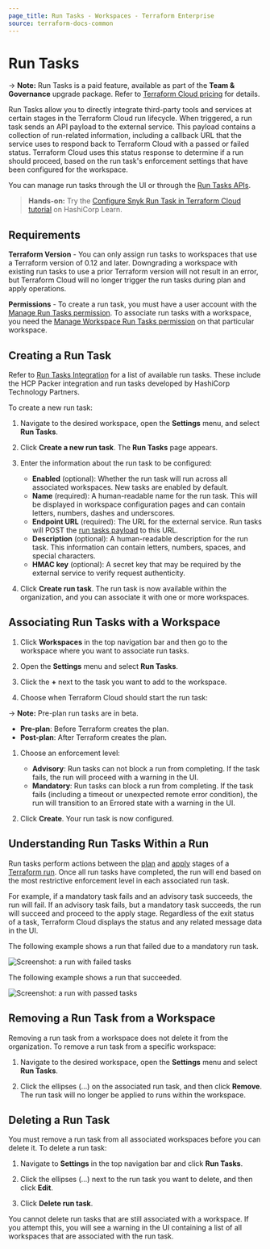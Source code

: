 ```yaml
---
page_title: Run Tasks - Workspaces - Terraform Enterprise
source: terraform-docs-common
---
```


# Run Tasks

-> **Note:** Run Tasks is a paid feature, available as part of the **Team & Governance** upgrade package. Refer to [Terraform Cloud pricing](https://www.hashicorp.com/products/terraform/pricing) for details.

Run Tasks allow you to directly integrate third-party tools and services at certain stages in the Terraform Cloud run lifecycle. When triggered, a run task sends an API payload to the external service. This payload contains a collection of run-related information, including a callback URL that the service uses to respond back to Terraform Cloud with a passed or failed status. Terraform Cloud uses this status response to determine if a run should proceed, based on the run task's enforcement settings that have been configured for the workspace.

You can manage run tasks through the UI or through the [Run Tasks APIs](/enterprise/api-docs/run-tasks/run-tasks).

> **Hands-on:** Try the [Configure Snyk Run Task in Terraform Cloud tutorial](https://learn.hashicorp.com/tutorials/terraform/cloud-run-tasks-snyk?utm_source=WEBSITE&utm_medium=WEB_IO&utm_offer=ARTICLE_PAGE&utm_content=DOCS) on HashiCorp Learn.

## Requirements

**Terraform Version** - You can only assign run tasks to workspaces that use a Terraform version of 0.12 and later. Downgrading a workspace with existing run tasks to use a prior Terraform version will not result in an error, but Terraform Cloud will no longer trigger the run tasks during plan and apply operations.

**Permissions** - To create a run task, you must have a user account with the [Manage Run Tasks permission](/enterprise/users-teams-organizations/permissions#manage-run-tasks). To associate run tasks with a workspace, you need the [Manage Workspace Run Tasks permission](/enterprise/users-teams-organizations/permissions#general-workspace-permissions) on that particular workspace.

## Creating a Run Task

Refer to [Run Tasks Integration](/enterprise/integrations/run-tasks#hcp-packer-run-task) for a list of available run tasks. These include the HCP Packer integration and run tasks developed by HashiCorp Technology Partners.

To create a new run task:

1.  Navigate to the desired workspace, open the **Settings** menu, and select **Run Tasks**.

2.  Click **Create a new run task**. The **Run Tasks** page appears.

3.  Enter the information about the run task to be configured:

    -   **Enabled** (optional): Whether the run task will run across all associated workspaces. New tasks are enabled by default.
    -   **Name** (required): A human-readable name for the run task. This will be displayed in workspace configuration pages and can contain letters, numbers, dashes and underscores.
    -   **Endpoint URL** (required): The URL for the external service. Run tasks will POST the [run tasks payload](/enterprise/integrations/run-tasks/#integration-details) to this URL.
    -   **Description** (optional): A human-readable description for the run task. This information can contain letters, numbers, spaces, and special characters.
    -   **HMAC key** (optional): A secret key that may be required by the external service to verify request authenticity.

4.  Click **Create run task**. The run task is now available within the organization, and you can associate it with one or more workspaces.

## Associating Run Tasks with a Workspace

1.  Click **Workspaces** in the top navigation bar and then go to the workspace where you want to associate run tasks.

2.  Open the **Settings** menu and select **Run Tasks**.

3.  Click the **+** next to the task you want to add to the workspace.

4.  Choose when Terraform Cloud should start the run task:

-> **Note:** Pre-plan run tasks are in beta.

-   **Pre-plan**: Before Terraform creates the plan.
-   **Post-plan**: After Terraform creates the plan.

1.  Choose an enforcement level:

    -   **Advisory**: Run tasks can not block a run from completing. If the task fails, the run will proceed with a warning in the UI.
    -   **Mandatory**: Run tasks can block a run from completing. If the task fails (including a timeout or unexpected remote error condition), the run will transition to an Errored state with a warning in the UI.

2.  Click **Create**. Your run task is now configured.

## Understanding Run Tasks Within a Run

Run tasks perform actions between the [plan](/enterprise/run/states#4-the-plan-stage) and [apply](/enterprise/run/states#8-the-apply-stage) stages of a [Terraform run](/enterprise/run). Once all run tasks have completed, the run will end based on the most restrictive enforcement level in each associated run task.

For example, if a mandatory task fails and an advisory task succeeds, the run will fail. If an advisory task fails, but a mandatory task succeeds, the run will succeed and proceed to the apply stage. Regardless of the exit status of a task, Terraform Cloud displays the status and any related message data in the UI.

The following example shows a run that failed due to a mandatory run task.

![Screenshot: a run with failed tasks](/img/docs/run-tasks-run-failed.png)

The following example shows a run that succeeded.

![Screenshot: a run with passed tasks](/img/docs/run-tasks-run-success.png)

## Removing a Run Task from a Workspace

Removing a run task from a workspace does not delete it from the organization. To remove a run task from a specific workspace:

1.  Navigate to the desired workspace, open the **Settings** menu and select **Run Tasks**.

2.  Click the ellipses (...) on the associated run task, and then click **Remove**. The run task will no longer be applied to runs within the workspace.

## Deleting a Run Task

You must remove a run task from all associated workspaces before you can delete it. To delete a run task:

1.  Navigate to **Settings** in the top navigation bar and click **Run Tasks**.

2.  Click the ellipses (...) next to the run task you want to delete, and then click **Edit**.

3.  Click **Delete run task**.

You cannot delete run tasks that are still associated with a workspace. If you attempt this, you will see a warning in the UI containing a list of all workspaces that are associated with the run task.
